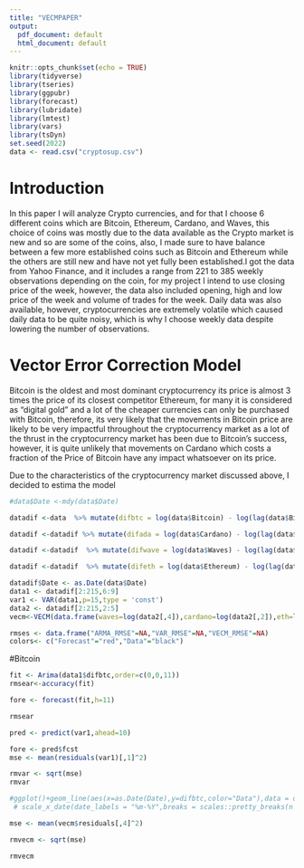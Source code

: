 ```yaml
---
title: "VECMPAPER"
output:
  pdf_document: default
  html_document: default
---
```



```r
knitr::opts_chunk$set(echo = TRUE)
library(tidyverse)
library(tseries)
library(ggpubr)
library(forecast)
library(lubridate)
library(lmtest)
library(vars)
library(tsDyn)
set.seed(2022)
data <- read.csv("cryptosup.csv")

```



# Introduction

In this paper I will analyze Crypto currencies, and for that I choose 6 different coins which are Bitcoin, Ethereum, Cardano, and Waves, this choice of coins was mostly due to the data available as the Crypto market is new and so are some of the coins, also, I made sure to have balance between a few more established coins such as Bitcoin and Ethereum while the others are still new and have not yet fully been established.I got the data from Yahoo Finance, and it includes a range from 221 to 385 weekly observations depending on the coin, for my project I intend to use closing price of the week, however, the data also included opening, high and low price of the week and volume of trades for the week. Daily data was also available, however, cryptocurrencies are extremely volatile which caused daily data to be quite noisy, which is why I choose weekly data despite lowering the number of observations.


# Vector Error Correction Model

Bitcoin is the oldest and most dominant cryptocurrency its price is almost 3 times the price of its closest competitor Ethereum, for many it is considered as "digital gold" and a lot of the cheaper currencies can only be purchased with Bitcoin, therefore, its very likely that the movements in Bitcoin price are likely to be very impactful throughout the cryptocurrency market as a lot of the thrust in the cryptocurrency market has been due to Bitcoin's success, however, it is quite unlikely that movements on Cardano which costs a fraction of the Price of Bitcoin have any impact whatsoever on its price.

Due to the characteristics of the cryptocurrency market discussed above, I decided to estima the model 







```r


#data$Date <-mdy(data$Date)

datadif <-data  %>% mutate(difbtc = log(data$Bitcoin) - log(lag(data$Bitcoin)))

datadif <-datadif %>% mutate(difada = log(data$Cardano) - log(lag(data$Cardano)))

datadif <-datadif  %>% mutate(difwave = log(data$Waves) - log(lag(data$Waves)))

datadif <-datadif  %>% mutate(difeth = log(data$Ethereum) - log(lag(data$Ethereum)))

datadif$Date <- as.Date(data$Date)
data1 <- datadif[2:215,6:9]
var1 <- VAR(data1,p=15,type = 'const')
data2 <- datadif[2:215,2:5]
vecm<-VECM(data.frame(waves=log(data2[,4]),cardano=log(data2[,2]),eth=log(data2[,3]),btc=log(data2[,1])), lag=25, estim="ML",r=3)

rmses <- data.frame("ARMA_RMSE"=NA,"VAR_RMSE"=NA,"VECM_RMSE"=NA)
colors<- c("Forecast"="red","Data"="black")
```



#Bitcoin


```r
fit <- Arima(data1$difbtc,order=c(0,0,11))
rmsear<-accuracy(fit)

fore <- forecast(fit,h=11)

rmsear

```


```r
pred <- predict(var1,ahead=10)

fore <- pred$fcst
mse <- mean(residuals(var1)[,1]^2)

rmvar <- sqrt(mse)
rmvar

#ggplot()+geom_line(aes(x=as.Date(Date),y=difbtc,color="Data"),data = datadif)+
 # scale_x_date(date_labels = "%m-%Y",breaks = scales::pretty_breaks(n = 15))+geom_line(aes(x=as.Date(data[221:230,]$Date),y=fore$difbtc[,1],color='Forecast'),size=0.8,alpha=0.94)+labs(title="VAR forecasts for Bitcoin Period 1",x="Date",subtitle = "RMSE=0.0500",color="Legend",y="Percentage Change")+geom_ribbon(aes(x=as.Date(data[221:230,]$Date),ymax=fore$difbtc[,3],ymin=fore$difbtc[,2]),fill='cyan',alpha=0.3)+scale_color_manual(values=colors)

```

```r
mse <- mean(vecm$residuals[,4]^2)

rmvecm <- sqrt(mse)

rmvecm





```





